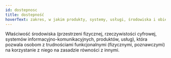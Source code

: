 ```yaml
---
id: dostepnosc
title: dostepność
hoverText: zakres, w jakim produkty, systemy, usługi, środowiska i obiekty mogą być używane przez ludzi z populacji o najszerszym zakresie cech i możliwości, aby osiągnąć określony cel w określonym kontekście użytkowania (ISO TC 159).
---
```


Właściwość środowiska (przestrzeni fizycznej, rzeczywistości cyfrowej, systemów informacyjno-komunikacyjnych, produktów, usług), która pozwala osobom z trudnościami funkcjonalnymi (fizycznymi, poznawczymi) na korzystanie z niego na zasadzie równości z innymi.